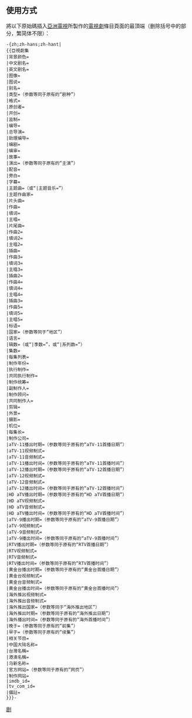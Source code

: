 <includeonly><!-- 在這裡加入模板的保護標識 --></includeonly><noinclude>{{Documentation subpage}}</noinclude>
{{使用电视节目信息框}}
<!-- 在本行下編輯模板說明 -->
==使用方式==
將以下原始碼插入[[亞洲電視]]所製作的[[電視劇]]條目頁面的最頂端（删除括号中的部分，繁简体不限）：
<pre>-{zh;zh-hans;zh-hant|
{{亞視劇集
|背景颜色=
|中文剧名=
|英文剧名=
|图像=
|图说=
|别名=
|类型=（参数等同于原有的“剧种”）
|格式=
|原创者=
|开创=
|监制=
|编导=
|总导演=
|助理编导=
|编剧=
|编审=
|故事=
|演出=（参数等同于原有的“主演”）
|配音=
|旁白=
|字幕=
|主题曲=（或“|主题音乐=”）
|主题作曲家=
|片头曲=
|作曲=
|填词=
|主唱=
|片尾曲=
|作曲2=
|填词2=
|主唱2=
|插曲=
|作曲3=
|填词3=
|主唱3=
|插曲2=
|作曲4=
|填词4=
|主唱4=
|插曲3=
|作曲5=
|填词5=
|主唱5=
|标语=
|国家=（参数等同于“地区”）
|语言=
|辑数=（或“|季数=”，或“|系列数=”）
|集数=
|每集列表=
|制作年份=
|执行制作=
|共同执行制作=
|制作统筹=
|副制作人=
|制作顾问=
|共同制作人=
|剪辑=
|外景=
|摄影=
|机位=
|每集长=
|制作公司=
|aTV-11播出时期=（参数等同于原有的“aTV-11首播日期”）
|aTV-11视频制式=
|aTV-11音频制式=
|aTV-11播出时间=（参数等同于原有的“aTV-11首播时间”）
|aTV-12播出时期=（参数等同于原有的“aTV-12首播日期”）
|aTV-12视频制式=
|aTV-12音频制式=
|aTV-12播出时间=（参数等同于原有的“aTV-12首播时间”）
|HD aTV播出时期=（参数等同于原有的“HD aTV首播日期”）
|HD aTV视频制式=
|HD aTV音频制式=
|HD aTV播出时间=（参数等同于原有的“HD aTV首播时间”）
|aTV-9播出时期=（参数等同于原有的“aTV-9首播日期”）
|aTV-9视频制式=
|aTV-9音频制式=
|aTV-9播出时间=（参数等同于原有的“aTV-9首播时间”）
|RTV播出时期=（参数等同于原有的“RTV首播日期”）
|RTV视频制式=
|RTV音频制式=
|RTV播出时间=（参数等同于原有的“RTV首播时间”）
|黄金台播出时期=（参数等同于原有的“黄金台首播日期”）
|黄金台视频制式=
|黄金台音频制式=
|黄金台播出时间=（参数等同于原有的“黄金台首播时间”）
|海外推出视频制式=
|海外推出音频制式=
|海外推出国家=（参数等同于“海外推出地区”）
|海外推出时期=（参数等同于原有的“海外推出日期”）
|海外播出时间=（参数等同于原有的“海外首播时间”）
|晚于=（参数等同于原有的“前集”）
|早于=（参数等同于原有的“续集”）
|相关节目=
|中国大陆名称=
|台灣名稱=
|港澳名稱=
|马新名称=
|官方网站=（参数等同于原有的“网页”）
|制作网站=
|imdb_id=
|tv_com_id=
|備註=
}}}-</pre>

<includeonly>
<!-- 本行下加入模板的分類 -->
[[分类:亚洲电视模板|剧]]
</includeonly>